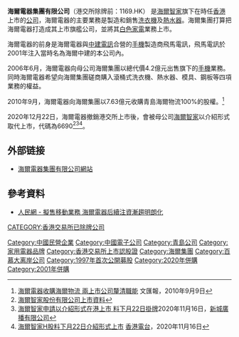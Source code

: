 
{{Infobox_Company |
  company_name = 海爾電器集團有限公司<br>Haier Electronics Group Company Limited|
  company_logo = [[File:HK1169-Haier-Electronics-Gr.jpg|200px]] |
  company_type = [[民營企業|民營企業]] |
  foundation = 1997年 |
  location =[[中國|中國]]|
  industry = [[家電|家電]]|
  key_people = [[董事長|董事長]]：周雲傑 | 
  sales =７８7.９８億人民幣（2017年）|
  profit = 33.58億人民幣（2017年） |
  asset = |
  market_value = |
  num_employees =  |
  revenue = |
  products = |
  parent = [[海爾智家|海爾智家]]|
  homepage = [http://www.haier.net/cn/ 海爾電器集團有限公司網站 ]
}}
'''海爾電器集團有限公司'''（港交所除牌前：1169.HK） 是[[海爾智家|海爾智家]]旗下在時任[[香港|香港]]上市的[[公司|公司]]，海爾電器的主要業務是製造和銷售[[洗衣機|洗衣機]]及[[熱水器|熱水器]]。海爾集團打算把海爾電器打造成其上市旗艦公司，並將其[[白色家電|白色家電]]業務上市。

海爾電器的前身是海爾電器與[[中建電訊|中建電訊]]合營的[[手機|手機]]製造商飛馬電訊，飛馬電訊於2001年注入當時名為海爾中建的本公司內。

2006年6月，海爾電器向母公司海爾集團以總代價4.2億元出售旗下的[[手機|手機]]業務。同時海爾電器希望向海爾集團磋商購入滾桶式洗衣機、熱水器、模具、鋼板等四項業務的權益。

2010年9月，海爾電器向海爾集團以7.63億元收購青島海爾物流100%的股權。<ref>[http://info.wenweipo.com/?action-viewnews-itemid-34868 海爾電器收購海爾物流 兩上市公司釐清職能]{{Dead link|date=2018年9月 |bot=InternetArchiveBot |fix-attempted=yes }} 文匯報，2010年9月9日</ref>

2020年12月22日，海爾電器撤銷港交所上市後，會被母公司[[海爾智家|海爾智家]]以介紹形式取代上市，代碼為6690<REF>[https://www1.hkexnews.hk/listedco/listconews/sehk/2020/1116/2020111600162_c.pdf 海爾智家股份有限公司上市資料]</REF><REF>[http://www.metroradio.com.hk/News/default.aspx?NewsId=20201116094048 海爾智家申請以介紹形式在港上市 料下月22日掛牌]2020年11月16日，[[新城廣播有限公司|新城廣播有限公司]]</REF><REF>
[https://news.rthk.hk/rthk/ch/component/k2/1560165-20201116.htm 海爾智家H股料下月22日介紹形式上市] {{Wayback|url=https://news.rthk.hk/rthk/ch/component/k2/1560165-20201116.htm |date=20210723000137 }}[[香港電台|香港電台]]，2020年11月16日
</REF>。

==外部链接==
*[https://web.archive.org/web/20170324050939/http://www.haier-elec.com.hk/ 海爾電器集團有限公司網站 ]

==參考資料==
{{reflist}}
*[http://homea.people.com.cn/BIG5/41396/4303978.html 人民網 - 擬售移動業務 海爾電器后續注資漸趨明朗化] {{Wayback|url=http://homea.people.com.cn/BIG5/41396/4303978.html |date=20070403160906 }}

[[Category:中國民營企業|Category:中國民營企業]]
[[Category:中國電子公司|Category:中國電子公司]]
[[Category:青島公司|Category:青島公司]]
[[Category:家用電器品牌|Category:家用電器品牌]]
[[Category:香港交易所上市認股證|Category:香港交易所上市認股證]]
[[Category:海爾集團|Category:海爾集團]]
[[Category:百慕大离岸公司|Category:百慕大离岸公司]]
[[CATEGORY:香港交易所已除牌公司|CATEGORY:香港交易所已除牌公司]]
[[Category:1997年首次公開募股|Category:1997年首次公開募股]]
[[Category:2020年併購|Category:2020年併購]]
[[Category:2001年併購|Category:2001年併購]]